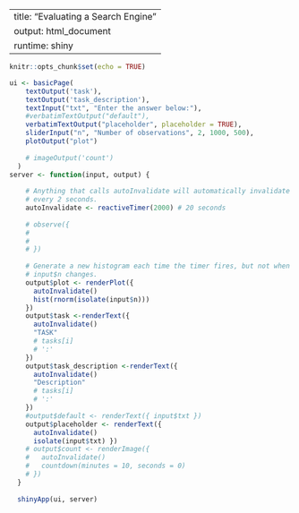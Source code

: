 
---
title: "Evaluating a Search Engine"
output: html_document
runtime: shiny
---

```r
knitr::opts_chunk$set(echo = TRUE)
```


```r
ui <- basicPage(
    textOutput('task'),
    textOutput('task_description'),
    textInput("txt", "Enter the answer below:"),
    #verbatimTextOutput("default"),
    verbatimTextOutput("placeholder", placeholder = TRUE),
    sliderInput("n", "Number of observations", 2, 1000, 500),
    plotOutput("plot")
    
    # imageOutput('count')
  )
server <- function(input, output) {
    
    # Anything that calls autoInvalidate will automatically invalidate
    # every 2 seconds.
    autoInvalidate <- reactiveTimer(2000) # 20 seconds 
    
    # observe({
    # 
    #   
    # })
    
    # Generate a new histogram each time the timer fires, but not when
    # input$n changes.
    output$plot <- renderPlot({
      autoInvalidate()
      hist(rnorm(isolate(input$n)))
    })
    output$task <-renderText({
      autoInvalidate()
      "TASK" 
      # tasks[i]
      # ':'
    })
    output$task_description <-renderText({
      autoInvalidate()
      "Description" 
      # tasks[i]
      # ':'
    })
    #output$default <- renderText({ input$txt })
    output$placeholder <- renderText({ 
      autoInvalidate()
      isolate(input$txt) })
    # output$count <- renderImage({
    #   autoInvalidate()
    #   countdown(minutes = 10, seconds = 0)
    # })
  }
  
  shinyApp(ui, server)

```



